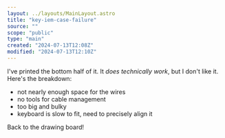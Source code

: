 ```yaml
---
layout: ../layouts/MainLayout.astro
title: "key-iem-case-failure"
source: ""
scope: "public"
type: "main"
created: "2024-07-13T12:08Z"
modified: "2024-07-13T12:10Z"
---
```


I've printed the bottom half of it. It *does technically work*, but I don't like it. Here's the breakdown:
- not nearly enough space for the wires
- no tools for cable management
- too big and bulky
- keyboard is slow to fit, need to precisely align it

Back to the drawing board!